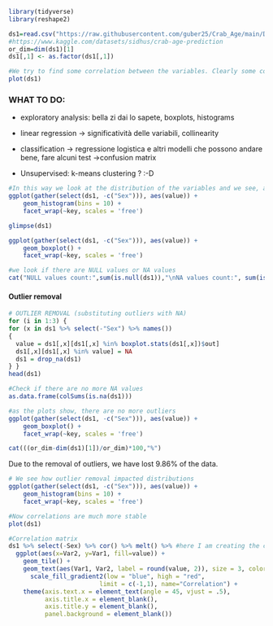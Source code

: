 ```{r}
library(tidyverse)
library(reshape2)
```

```{r}
ds1=read.csv("https://raw.githubusercontent.com/guber25/Crab_Age/main/Dataset/Crab_age.csv")
#https://www.kaggle.com/datasets/sidhus/crab-age-prediction
or_dim=dim(ds1)[1]
ds1[,1] <- as.factor(ds1[,1])
```

```{r}
#We try to find some correlation between the variables. Clearly some correlation is present but there are many outliers.
plot(ds1)
```

### WHAT TO DO:

-   exploratory analysis: bella zi dai lo sapete, boxplots, histograms

-   linear regression -\> significatività delle variabili, collinearity

-   classification -\> regressione logistica e altri modelli che possono andare bene, fare alcuni test -\>confusion matrix

-   Unsupervised: k-means clustering ? :-D

```{r}
#In this way we look at the distribution of the variables and we see, again, the presence of outliers and of skewed distribution
ggplot(gather(select(ds1, -c("Sex"))), aes(value)) + 
    geom_histogram(bins = 10) + 
    facet_wrap(~key, scales = 'free') 
```

```{r}
glimpse(ds1)
```

```{r}
ggplot(gather(select(ds1, -c("Sex"))), aes(value)) + 
    geom_boxplot() + 
    facet_wrap(~key, scales = 'free')
```

```{r}
#we look if there are NULL values or NA values
cat("NULL values count:",sum(is.null(ds1)),"\nNA values count:", sum(is.na(ds1)))
```

#### Outlier removal

```{r}
# OUTLIER REMOVAL (substituting outliers with NA)
for (i in 1:3) {
for (x in ds1 %>% select(-"Sex") %>% names())
{
  value = ds1[,x][ds1[,x] %in% boxplot.stats(ds1[,x])$out]
  ds1[,x][ds1[,x] %in% value] = NA
  ds1 = drop_na(ds1)
} }
head(ds1)
```

```{r}
#Check if there are no more NA values
as.data.frame(colSums(is.na(ds1)))
```

```{r}
#as the plots show, there are no more outliers
ggplot(gather(select(ds1, -c("Sex"))), aes(value)) + 
    geom_boxplot() + 
    facet_wrap(~key, scales = 'free')
```

```{r}
cat(((or_dim-dim(ds1)[1])/or_dim)*100,"%")
```

Due to the removal of outliers, we have lost 9.86% of the data.

```{r}
# We see how outlier removal impacted distributions
ggplot(gather(select(ds1, -c("Sex"))), aes(value)) + 
    geom_histogram(bins = 10) + 
    facet_wrap(~key, scales = 'free')
```

```{r}
#Now correlations are much more stable
plot(ds1)
```

```{r}
#Correlation matrix
ds1 %>% select(-Sex) %>% cor() %>% melt() %>% #here I am creating the correlation matrix between each other variable (excluding Sex) and "melting" it to creating a data frame which will be used to then create the ggplot 
  ggplot(aes(x=Var2, y=Var1, fill=value)) + 
    geom_tile() +
    geom_text(aes(Var1, Var2, label = round(value, 2)), size = 3, color="white") +
      scale_fill_gradient2(low = "blue", high = "red",
                         limit = c(-1,1), name="Correlation") +
    theme(axis.text.x = element_text(angle = 45, vjust = .5), 
          axis.title.x = element_blank(),
          axis.title.y = element_blank(),
          panel.background = element_blank())
```


